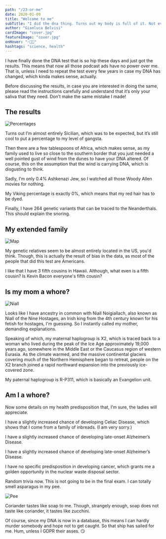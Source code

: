 ```yaml
---
path: "/23-or-me"
date: 2020-01-09
title: "Welcome to me"
subTitle: "I did the dna thing. Turns out my body is full of it. Not even kidding"
author: "Gianluca Belvisi"
cardImage: "cover.jpg"
featureImage: "cover.jpg"
onHover: "💦🧪🧬"
hashtags: "science, health"
---
```

I have finally done the DNA test that is so hip these days and just got the results. This means that now all those podcast ads have no power over me. That is, unless I need to repeat the test every few years in case my DNA has changed, which kinda makes sense, actually.

Before discussing the results, in case you are interested in doing the same, please read the instructions carefully and understand that it’s only your saliva that they need. Don’t make the same mistake I made!

## The results

![Percentages](perc.jpg)

Turns out I’m almost entirely Sicilian, which was to be expected, but it’s still cool to put a percentage to my level of gangsta.

Then there are a few tablespoons of Africa, which makes sense, as my family used to live so close to the southern border that you just needed a well pointed gust of wind from the dunes to have your DNA altered. Of course, this on the assumption that the wind is carrying DNA, which is disgusting to think.

Sadly, I’m only 0.4% Ashkenazi Jew, so I watched all those Woody Allen movies for nothing.

My Viking percentage is exactly 0%, which means that my red hair has to be dyed.

Finally, I have 264 genetic variants that can be traced to the Neanderthals. This should explain the snoring.

## My extended family

![Map](map.jpg)

My genetic relatives seem to be almost entirely located in the US, you'd think. Though, this is actually the result of bias in the data, as most of the people that did this test are Americans.

I like that I have 3 fifth cousins in Hawaii. Although, what even is a fifth cousin? Is Kevin Bacon everyone's fifth cousin?

## Is my mom a whore?

![Niall](niall.jpg)

Looks like I have ancestry in common with Niall Noígíallach, also known as Niall of the Nine Hostages, an Irish king from the 4th century known for his fetish for hostages, I'm guessing. So I instantly called my mother, demanding explanations.

Speaking of which, my maternal haplogroup is X2, which is traced back to a woman who lived during the peak of the Ice Age approximately 19,000 years ago, somewhere in the Middle East or the Caucasus region of western Eurasia. As the climate warmed, and the massive continental glaciers covering much of the Northern Hemisphere began to retreat, people on the X2 branch joined a rapid northward expansion into the previously ice-covered zone.

My paternal haplogroup is R-P311, which is basically an Evangelion unit.

## Am I a whore?

Now some details on my health predisposition that, I’m sure, the ladies will appreciate.

I have a slightly increased chance of developing Celiac Disease, which shows that I come from a family of inbreads. (I am very sorry.)

I have a slightly increased chance of developing late-onset Alzheimer’s Disease.

I have a slightly increased chance of developing late-onset Alzheimer’s Disease.

I have no specific predisposition in developing cancer, which grants me a golden opportunity in the nuclear waste disposal sector.

Random trivia now. This is not going to be in the final exam. I can totally smell asparagus in my pee.

![Pee](pee.jpg)

Coriander tastes like soap to me. Though, strangely enough, soap does not taste like coriander, it tastes like zucchini.

Of course, since my DNA is now in a database, this means I can hardly murder somebody and hope not to get caught. So that ship has sailed for me. Hum, unless I GDPR their asses. 😏
